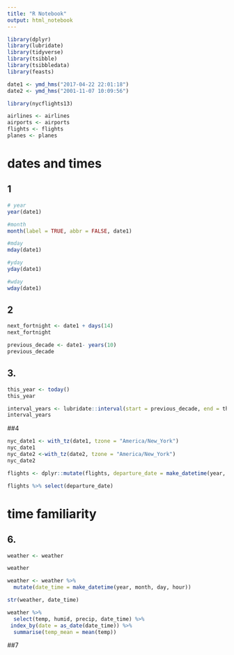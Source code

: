 ```yaml
---
title: "R Notebook"
output: html_notebook
---
```


```r
library(dplyr)
library(lubridate)
library(tidyverse)
library(tsibble)
library(tsibbledata)
library(feasts)

date1 <- ymd_hms("2017-04-22 22:01:18")
date2 <- ymd_hms("2001-11-07 10:09:56")

library(nycflights13)

airlines <- airlines
airports <- airports
flights <- flights
planes <- planes
```

# dates and times

## 1
```r
# year 
year(date1)

#month
month(label = TRUE, abbr = FALSE, date1)

#mday
mday(date1)

#yday
yday(date1)

#wday
wday(date1)
```

## 2
```r
next_fortnight <- date1 + days(14)
next_fortnight
```
```r
previous_decade <- date1- years(10)
previous_decade
```

## 3.
```r
this_year <- today()
this_year
```
```r
interval_years <- lubridate::interval(start = previous_decade, end = this_year)
interval_years
```

##4 
```r
nyc_date1 <- with_tz(date1, tzone = "America/New_York")
nyc_date1
nyc_date2 <-with_tz(date2, tzone = "America/New_York")
nyc_date2
```
```r
flights <- dplyr::mutate(flights, departure_date = make_datetime(year, month, day, hour, minute))

flights %>% select(departure_date)
```

# time familiarity

## 6. 
```r
weather <- weather
```
```r
weather
```
```r
weather <- weather %>% 
  mutate(date_time = make_datetime(year, month, day, hour))
```
```r
str(weather, date_time)
```


```r
weather %>% 
  select(temp, humid, precip, date_time) %>% 
 index_by(date = as_date(date_time)) %>%
  summarise(temp_mean = mean(temp)) 
```


##7
```r

```

